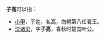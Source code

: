'''子高'''可以指：
* [[小甲|小甲]]，子姓，名高，商朝第八任君王。
* [[沈诸梁|沈诸梁]]，字'''子高'''，春秋时楚国叶公。


{{disambig|Z子高|Cat=二字人名消歧义}}